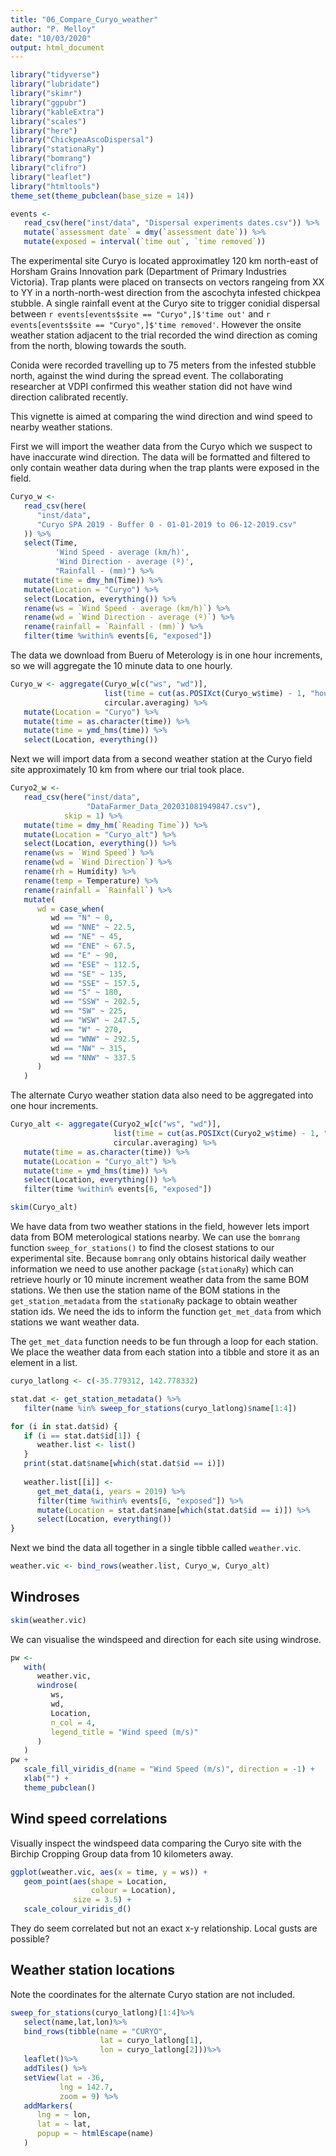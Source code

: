 ```yaml
---
title: "06_Compare_Curyo_weather"
author: "P. Melloy"
date: "10/03/2020"
output: html_document
---
```


```r
library("tidyverse")
library("lubridate")
library("skimr")
library("ggpubr")
library("kableExtra")
library("scales")
library("here")
library("ChickpeaAscoDispersal")
library("stationaRy")
library("bomrang")
library("clifro")
library("leaflet")
library("htmltools")
theme_set(theme_pubclean(base_size = 14))
```


```r
events <-
   read_csv(here("inst/data", "Dispersal experiments dates.csv")) %>%
   mutate(`assessment date` = dmy(`assessment date`)) %>%
   mutate(exposed = interval(`time out`, `time removed`))
```


The experimental site Curyo is located approximatley 120 km north-east of Horsham Grains Innovation park (Department of Primary Industries Victoria). Trap plants were placed on transects on vectors rangeing from XX to YY in a north-north-west direction from the ascochyta infested chickpea stubble.
A single rainfall event at the Curyo site to trigger conidial dispersal between `r events[events$site == "Curyo",]$'time out'` and `r events[events$site == "Curyo",]$'time removed'`. However the onsite weather station adjacent to the trial recorded the wind direction as coming from the north, blowing towards the south.  

Conida were recorded travelling up to 75 meters from the infested stubble north, against the wind during the spread event. The collaborating researcher at VDPI confirmed this weather station did not have wind direction calibrated recently.  

This vignette is aimed at comparing the wind direction and wind speed to nearby weather stations.  

First we will import the weather data from the Curyo which we suspect to have inaccurate wind direction. The data will be formatted and filtered to only contain weather data during when the trap plants were exposed in the field.   

```r
Curyo_w <-
   read_csv(here(
      "inst/data",
      "Curyo SPA 2019 - Buffer 0 - 01-01-2019 to 06-12-2019.csv"
   )) %>%
   select(Time,
          'Wind Speed - average (km/h)',
          'Wind Direction - average (º)',
          "Rainfall - (mm)") %>%
   mutate(time = dmy_hm(Time)) %>%
   mutate(Location = "Curyo") %>%
   select(Location, everything()) %>%
   rename(ws = `Wind Speed - average (km/h)`) %>%
   rename(wd = `Wind Direction - average (º)`) %>%
   rename(rainfall = `Rainfall - (mm)`) %>% 
   filter(time %within% events[6, "exposed"])
```


The data we download from Bueru of Meterology is in one hour increments, so we will aggregate the 10 minute data to one hourly.  
```r
Curyo_w <- aggregate(Curyo_w[c("ws", "wd")],
                     list(time = cut(as.POSIXct(Curyo_w$time) - 1, "hour")),
                     circular.averaging) %>%
   mutate(Location = "Curyo") %>%
   mutate(time = as.character(time)) %>%
   mutate(time = ymd_hms(time)) %>%
   select(Location, everything())
```

Next we will import data from a second weather station at the Curyo field site approximately 10 km from where our trial took place.  
```r
Curyo2_w <-
   read_csv(here("inst/data",
                 "DataFarmer_Data_202031081949847.csv"),
            skip = 1) %>%
   mutate(time = dmy_hm(`Reading Time`)) %>%
   mutate(Location = "Curyo_alt") %>%
   select(Location, everything()) %>%
   rename(ws = `Wind Speed`) %>%
   rename(wd = `Wind Direction`) %>%
   rename(rh = Humidity) %>%
   rename(temp = Temperature) %>%
   rename(rainfall = `Rainfall`) %>%
   mutate(
      wd = case_when(
         wd == "N" ~ 0,
         wd == "NNE" ~ 22.5,
         wd == "NE" ~ 45,
         wd == "ENE" ~ 67.5,
         wd == "E" ~ 90,
         wd == "ESE" ~ 112.5,
         wd == "SE" ~ 135,
         wd == "SSE" ~ 157.5,
         wd == "S" ~ 180,
         wd == "SSW" ~ 202.5,
         wd == "SW" ~ 225,
         wd == "WSW" ~ 247.5,
         wd == "W" ~ 270,
         wd == "WNW" ~ 292.5,
         wd == "NW" ~ 315,
         wd == "NNW" ~ 337.5
      )
   )
```

The alternate Curyo weather station data also need to be aggregated into one hour increments.  

```r
Curyo_alt <- aggregate(Curyo2_w[c("ws", "wd")],
                       list(time = cut(as.POSIXct(Curyo2_w$time) - 1, "hour")),
                       circular.averaging) %>%
   mutate(time = as.character(time)) %>%
   mutate(Location = "Curyo_alt") %>%
   mutate(time = ymd_hms(time)) %>%
   select(Location, everything()) %>% 
   filter(time %within% events[6, "exposed"])

skim(Curyo_alt)
```

We have data from two weather stations in the field, however lets import data from BOM meterological stations nearby. We can use the `bomrang` function `sweep_for_stations()` to find the closest stations to our experimental site. Because `bomrang` only obtains historical daily weather information we need to use another package (`stationaRy`) which can retrieve hourly or 10 minute increment weather data from the same BOM stations. We then use the station name of the BOM stations in the `get_station_metadata` from the `stationaRy` package to obtain weather station ids. We need the ids to inform the function `get_met_data` from which stations we want weather data.  

The `get_met_data` function needs to be fun through a loop for each station. We place the weather data from each station into a tibble and store it as an element in a list.  

```r
curyo_latlong <- c(-35.779312, 142.778332)

stat.dat <- get_station_metadata() %>%
   filter(name %in% sweep_for_stations(curyo_latlong)$name[1:4])

for (i in stat.dat$id) {
   if (i == stat.dat$id[1]) {
      weather.list <- list()
   }
   print(stat.dat$name[which(stat.dat$id == i)])
   
   weather.list[[i]] <-
      get_met_data(i, years = 2019) %>%
      filter(time %within% events[6, "exposed"]) %>% 
      mutate(Location = stat.dat$name[which(stat.dat$id == i)]) %>%
      select(Location, everything())
}
```


Next we bind the data all together in a single tibble called `weather.vic`.  
```r
weather.vic <- bind_rows(weather.list, Curyo_w, Curyo_alt)
```

## Windroses

```r
skim(weather.vic)
```

We can visualise the windspeed and direction for each site using windrose.  
```r
pw <-
   with(
      weather.vic,
      windrose(
         ws,
         wd,
         Location,
         n_col = 4,
         legend_title = "Wind speed (m/s)"
      )
   )
pw +
   scale_fill_viridis_d(name = "Wind Speed (m/s)", direction = -1) +
   xlab("") +
   theme_pubclean()
```

## Wind speed correlations

Visually inspect the windspeed data comparing the Curyo site with the Birchip Cropping Group data from 10 kilometers away.

```r
ggplot(weather.vic, aes(x = time, y = ws)) +
   geom_point(aes(shape = Location,
                  colour = Location),
              size = 3.5) +
   scale_colour_viridis_d()
```

They do seem correlated but not an exact x-y relationship. Local gusts are possible?

## Weather station locations
Note the coordinates for the alternate Curyo station are not included.
```r
sweep_for_stations(curyo_latlong)[1:4]%>%
   select(name,lat,lon)%>%
   bind_rows(tibble(name = "CURYO",
                    lat = curyo_latlong[1],
                    lon = curyo_latlong[2]))%>%
   leaflet()%>%
   addTiles() %>%
   setView(lat = -36,
           lng = 142.7,
           zoom = 9) %>%
   addMarkers(
      lng = ~ lon,
      lat = ~ lat,
      popup = ~ htmlEscape(name)
   )
```

